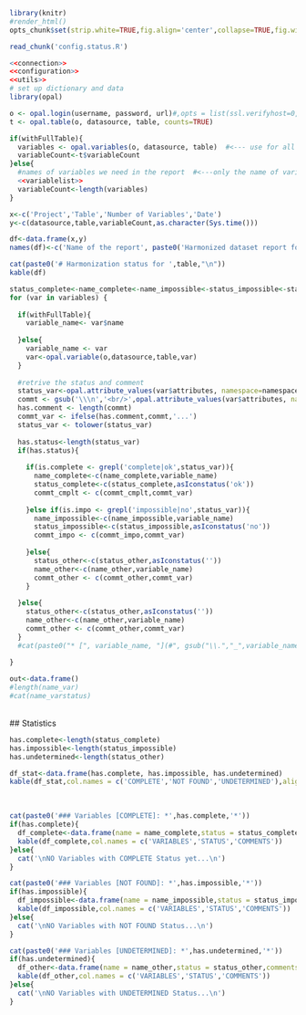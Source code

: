 ```r
library(knitr)
#render_html()
opts_chunk$set(strip.white=TRUE,fig.align='center',collapse=TRUE,fig.width=8, fig.height=5,message=FALSE,verbose=FALSE) 

```

```r
read_chunk('config.status.R')
```

```r
<<connection>>
<<configuration>>
<<utils>>
# set up dictionary and data
library(opal)

o <- opal.login(username, password, url)#,opts = list(ssl.verifyhost=0,ssl.verifypeer=0,sslversion=3)) #log info from 'config.R' 
t <- opal.table(o, datasource, table, counts=TRUE)

if(withFullTable){
  variables <- opal.variables(o, datasource, table)  #<--- use for all variable in table (option1)
  variableCount<-t$variableCount
}else{
  #names of variables we need in the report  #<---only the name of variables are given (option2)
  <<variablelist>>
  variableCount<-length(variables)
}  


```

```r
x<-c('Project','Table','Number of Variables','Date')
y<-c(datasource,table,variableCount,as.character(Sys.time()))

df<-data.frame(x,y)
names(df)<-c('Name of the report', paste0('Harmonized dataset report for ',table))

cat(paste0('# Harmonization status for ',table,"\n"))
kable(df)

```

```r
status_complete<-name_complete<-name_impossible<-status_impossible<-status_other<-name_other<-commt_cmplt<-commt_impo<-commt_other<-NULL
for (var in variables) {
  
  if(withFullTable){
    variable_name<- var$name
    
  }else{
    variable_name <- var
    var<-opal.variable(o,datasource,table,var)
  }
 
  #retrive the status and comment
  status_var<-opal.attribute_values(var$attributes, namespace=namespace, name="status")
  commt <- gsub('\\\n','<br/>',opal.attribute_values(var$attributes, namespace=namespace, name="comment"))
  has.comment <- length(commt)
  commt_var <- ifelse(has.comment,commt,'...')
  status_var <- tolower(status_var)
  
  has.status<-length(status_var)
  if(has.status){
    
    if(is.complete <- grepl('complete|ok',status_var)){
      name_complete<-c(name_complete,variable_name)
      status_complete<-c(status_complete,asIconstatus('ok'))
      commt_cmplt <- c(commt_cmplt,commt_var)
      
    }else if(is.impo <- grepl('impossible|no',status_var)){
      name_impossible<-c(name_impossible,variable_name)
      status_impossible<-c(status_impossible,asIconstatus('no'))
      commt_impo <- c(commt_impo,commt_var)
      
    }else{
      status_other<-c(status_other,asIconstatus(''))
      name_other<-c(name_other,variable_name)
      commt_other <- c(commt_other,commt_var)
    }
    
  }else{
    status_other<-c(status_other,asIconstatus(''))
    name_other<-c(name_other,variable_name)
    commt_other <- c(commt_other,commt_var)
  }
  #cat(paste0("* [", variable_name, "](#", gsub("\\.","_",variable_name),")=>",status_var,"\n"))
  
}

out<-data.frame()
#length(name_var)
#cat(name_varstatus)
```

<br/>
## Statistics 
```r
has.complete<-length(status_complete)
has.impossible<-length(status_impossible)
has.undetermined<-length(status_other)

df_stat<-data.frame(has.complete, has.impossible, has.undetermined)
kable(df_stat,col.names = c('COMPLETE','NOT FOUND','UNDETERMINED'),align = 'c')
```
<br/>


```r
cat(paste0('### Variables [COMPLETE]: *',has.complete,'*'))
if(has.complete){
  df_complete<-data.frame(name = name_complete,status = status_complete,comments = commt_cmplt)
  kable(df_complete,col.names = c('VARIABLES','STATUS','COMMENTS'))
}else{
  cat('\nNO Variables with COMPLETE Status yet...\n')
}

```


```r
cat(paste0('### Variables [NOT FOUND]: *',has.impossible,'*'))
if(has.impossible){
  df_impossible<-data.frame(name = name_impossible,status = status_impossible,comments = commt_impo)
  kable(df_impossible,col.names = c('VARIABLES','STATUS','COMMENTS'))
}else{
  cat('\nNO Variables with NOT FOUND Status...\n')
}

```


```r
cat(paste0('### Variables [UNDETERMINED]: *',has.undetermined,'*'))
if(has.undetermined){
  df_other<-data.frame(name = name_other,status = status_other,comments = commt_other)
  kable(df_other,col.names = c('VARIABLES','STATUS','COMMENTS'))
}else{
  cat('\nNO Variables with UNDETERMINED Status...\n')
}

```


<style type="text/css">
.navbar {
  display: block;
}

.glyphicon-question-sign {
  color: #99CCFF;
}

.glyphicon-ok-sign {
  color: #009933;
}

.glyphicon-remove-sign {
  color: #CC3300;
}

h2, h3, h1 {
    color: #336699;
}

.table {
  width: 80%;
}

.table td {
  min-width: 20px;
}
</style>

